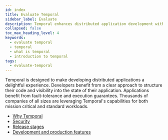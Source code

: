 ```yaml
---
id: index
title: Evaluate Temporal
sidebar_label: Evaluate
description: Temporal enhances distributed application development with clear code structure, fault-tolerance, and execution guarantees, trusted by thousands for mission-critical workloads.
collapsed: false
toc_max_heading_level: 4
keywords:
  - evaluate temporal
  - temporal
  - what is temporal
  - introduction to temporal
tags:
  - evaluate-temporal
---
```


Temporal is designed to make developing distributed applications a delightful experience.
Developers benefit from a clear approach to structure their code and visibility into the state of their application.
Applications benefit from fault-tolerance and execution guarantees.
Thousands of companies of all sizes are leveraging Temporal's capabilities for both mission critical and standard workloads.

- [Why Temporal](/evaluate/why-temporal)
- [Security](/security)
- [Release stages](/evaluate/release-stages)
- [Development and production features](/evaluate/development-production-features)
